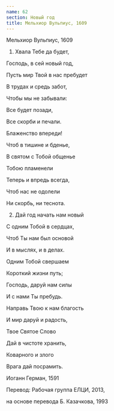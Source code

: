 ```yaml
---
name: 62
section: Новый год
title: Мельхиор Вульпиус, 1609
---
```

Мельхиор Вульпиус, 1609


1. Хвала Тебе да будет,

Господь, в сей новый год,

Пусть мир Твой в нас пребудет

В трудах и средь забот,

Чтобы мы не забывали:

Все будет позади,

Все скорби и печали.

Блаженство впереди!

Чтоб в тишине и бденье,

В святом с Тобой общенье

Тобою пламенели

Теперь и впредь всегда,

Чтоб нас не одолели

Ни скорбь, ни теснота.


2. Дай год начать нам новый

С одним Тобой в сердцах,

Чтоб Ты нам был основой

И в мыслях, и в делах.

Одним Тобой свершаем

Короткий жизни путь;

Господь, даруй нам силы

И с нами Ты пребудь.

Направь Твою к нам благость

И мир даруй и радость,

Твое Святое Слово

Дай в чистоте хранить,

Коварного и злого

Врага дай посрамить.


Иоганн Герман, 1591

Перевод: Рабочая группа ЕЛЦИ, 2013,

на основе перевода Б. Казачкова, 1993
